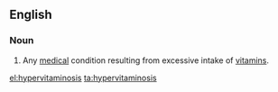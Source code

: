==English==
{{wikipedia}}

===Noun===
{{en-noun|hypervitaminoses}}

# Any [[medical]] condition resulting from excessive intake of [[vitamin]]s.

[[el:hypervitaminosis]]
[[ta:hypervitaminosis]]